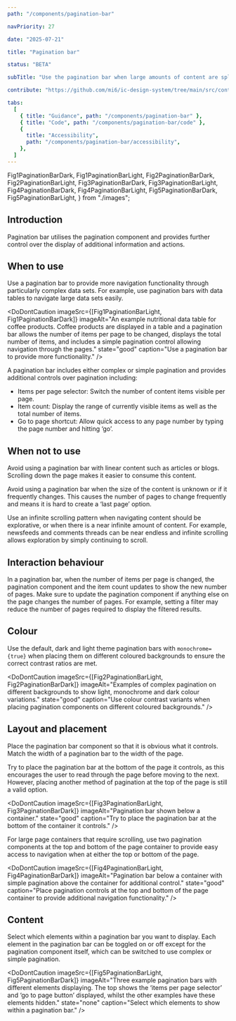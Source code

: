 ```yaml
---
path: "/components/pagination-bar"

navPriority: 27

date: "2025-07-21"

title: "Pagination bar"

status: "BETA"

subTitle: "Use the pagination bar when large amounts of content are split across multiple pages and various pagination options are required."

contribute: "https://github.com/mi6/ic-design-system/tree/main/src/content/structured/components/pagination-bar"

tabs:
  [
    { title: "Guidance", path: "/components/pagination-bar" },
    { title: "Code", path: "/components/pagination-bar/code" },
    {
      title: "Accessibility",
      path: "/components/pagination-bar/accessibility",
    },
  ]
---
```


  Fig1PaginationBarDark,
  Fig1PaginationBarLight,
  Fig2PaginationBarDark,
  Fig2PaginationBarLight,
  Fig3PaginationBarDark,
  Fig3PaginationBarLight,
  Fig4PaginationBarDark,
  Fig4PaginationBarLight,
  Fig5PaginationBarDark,
  Fig5PaginationBarLight,
} from "./images";

## Introduction

Pagination bar utilises the pagination component and provides further control over the display of additional information and actions.

<ComponentPreview>
  <div style={{ margin: "auto", width: "fit-content" }}>
    <IcPaginationBar
      type="complex"
      showGoToPageControl
      totalItems={20}
    />
  </div>
</ComponentPreview>

## When to use

Use a pagination bar to provide more navigation functionality through particularly complex data sets. For example, use pagination bars with data tables to navigate large data sets easily.

<DoDontCaution
  imageSrc={[Fig1PaginationBarLight, Fig1PaginationBarDark]}
  imageAlt="An example nutritional data table for coffee products. Coffee products are displayed in a table and a pagination bar allows the number of items per page to be changed, displays the total number of items, and includes a simple pagination control allowing navigation through the pages."
  state="good"
  caption="Use a pagination bar to provide more functionality."
/>

A pagination bar includes either complex or simple pagination and provides additional controls over pagination including:

- Items per page selector: Switch the number of content items visible per page.
- Item count: Display the range of currently visible items as well as the total number of items.
- Go to page shortcut: Allow quick access to any page number by typing the page number and hitting ‘go’.

## When not to use

Avoid using a pagination bar with linear content such as articles or blogs. Scrolling down the page makes it easier to consume this content.

Avoid using a pagination bar when the size of the content is unknown or if it frequently changes. This causes the number of pages to change frequently and means it is hard to create a ‘last page’ option.

Use an infinite scrolling pattern when navigating content should be explorative, or when there is a near infinite amount of content. For example, newsfeeds and comments threads can be near endless and infinite scrolling allows exploration by simply continuing to scroll.

## Interaction behaviour

In a pagination bar, when the number of items per page is changed, the pagination component and the item count updates to show the new number of pages. Make sure to update the pagination component if anything else on the page changes the number of pages. For example, setting a filter may reduce the number of pages required to display the filtered results.

## Colour

Use the default, dark and light theme pagination bars with `monochrome={true}` when placing them on different coloured backgrounds to ensure the correct contrast ratios are met.

<DoDontCaution
  imageSrc={[Fig2PaginationBarLight, Fig2PaginationBarDark]}
  imageAlt="Examples of complex pagination on different backgrounds to show light, monochrome and dark colour variations."
  state="good"
  caption="Use colour contrast variants when placing pagination components on different coloured backgrounds."
/>

## Layout and placement

Place the pagination bar component so that it is obvious what it controls. Match the width of a pagination bar to the width of the page.

Try to place the pagination bar at the bottom of the page it controls, as this encourages the user to read through the page before moving to the next. However, placing another method of pagination at the top of the page is still a valid option.

<DoDontCaution
  imageSrc={[Fig3PaginationBarLight, Fig3PaginationBarDark]}
  imageAlt="Pagination bar shown below a container."
  state="good"
  caption="Try to place the pagination bar at the bottom of the container it controls."
/>

For large page containers that require scrolling, use two pagination components at the top and bottom of the page container to provide easy access to navigation when at either the top or bottom of the page.

<DoDontCaution
  imageSrc={[Fig4PaginationBarLight, Fig4PaginationBarDark]}
  imageAlt="Pagination bar below a container with simple pagination above the container for additional control."
  state="good"
  caption="Place pagination controls at the top and bottom of the page container to provide additional navigation functionality."
/>

## Content

Select which elements within a pagination bar you want to display. Each element in the pagination bar can be toggled on or off except for the pagination component itself, which can be switched to use complex or simple pagination.

<DoDontCaution
  imageSrc={[Fig5PaginationBarLight, Fig5PaginationBarDark]}
  imageAlt="Three example pagination bars with different elements displaying. The top shows the ‘items per page selector’ and ‘go to page button’ displayed, whilst the other examples have these elements hidden."
  state="none"
  caption="Select which elements to show within a pagination bar."
/>
